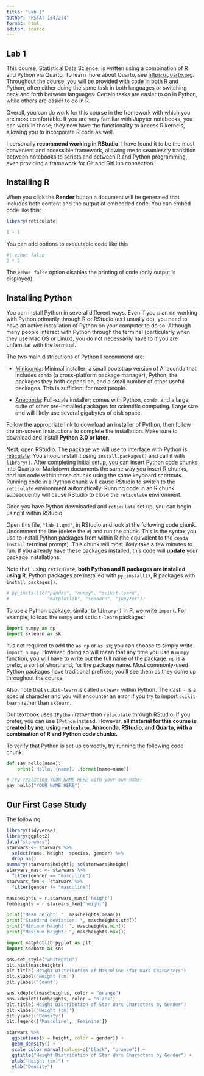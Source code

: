 ```yaml
---
title: "Lab 1"
author: "PSTAT 134/234"
format: html
editor: source
---
```


## Lab 1

This course, Statistical Data Science, is written using a combination of R and Python via Quarto. To learn more about Quarto, see <https://quarto.org>. Throughout the course, you will be provided with code in both R and Python, often either doing the same task in both languages or switching back and forth between languages. Certain tasks are easier to do in Python, while others are easier to do in R. 

Overall, you can do work for this course in the framework with which you are most comfortable. If you are very familiar with Jupyter notebooks, you can work in those; they now have the functionality to access R kernels, allowing you to incorporate R code as well.

I personally **recommend working in RStudio**. I have found it to be the most convenient and accessible framework, allowing me to seamlessly transition between notebooks to scripts and between R and Python programming, even providing a framework for Git and GitHub connection.

## Installing R

When you click the **Render** button a document will be generated that includes both content and the output of embedded code. You can embed code like this:

```r
library(reticulate)

1 + 1
```

You can add options to executable code like this

```r
#| echo: false
2 * 2
```

The `echo: false` option disables the printing of code (only output is displayed).

## Installing Python

You can install Python in several different ways. Even if you plan on working with Python primarily through R or RStudio (as I usually do), you need to have an active installation of Python on your computer to do so. Although many people interact with Python through the terminal (particularly when they use Mac OS or Linux), you do not necessarily have to if you are unfamiliar with the terminal.

The two main distributions of Python I recommend are:

-   [Miniconda](http://conda.pydata.org/miniconda.html): Minimal installer; a small bootstrap version of Anaconda that includes `conda` (a cross-platform package manager), Python, the packages they both depend on, and a small number of other useful packages. This is sufficient for most people.

-   [Anaconda](https://www.continuum.io/downloads): Full-scale installer; comes with Python, `conda`, and a large suite of other pre-installed packages for scientific computing. Large size and will likely use several gigabytes of disk space.

Follow the appropriate link to download an installer of Python, then follow the on-screen instructions to complete the installation. Make sure to download and install **Python 3.0 or later**.

Next, open RStudio. The package we will use to interface with Python is [reticulate](https://rstudio.github.io/reticulate/index.html). You should install it using `install.packages()` and call it with `library()`. After completing initial setup, you can insert Python code chunks into Quarto or Markdown documents the same way you insert R chunks, and run code within those chunks using the same keyboard shortcuts. Running code in a Python chunk will cause RStudio to switch to the `reticulate` environment automatically. Running code in an R chunk subsequently will cause RStudio to close the `reticulate` environment.

Once you have Python downloaded and `reticulate` set up, you can begin using it within RStudio.

Open this file, `"lab-1.qmd"`, in RStudio and look at the following code chunk. Uncomment the line (delete the `#`) and run the chunk. This is the syntax you use to install Python packages from within R (the equivalent to the `conda install` terminal prompt). This chunk will most likely take a few minutes to run. If you already have these packages installed, this code will **update** your package installations.

Note that, using `reticulate`, **both Python and R packages are installed using R**. Python packages are installed with `py_install()`, R packages with `install_packages()`.

```r
# py_install(c("pandas", "numpy", "scikit-learn",
#              "matplotlib", "seaborn", "jupyter"))
```

To use a Python package, similar to `library()` in R, we write `import`. For example, to load the `numpy` and `scikit-learn` packages:

```python
import numpy as np
import sklearn as sk
```

It is not required to add the `as np` or `as sk`; you can choose to simply write `import numpy`. However, doing so will mean that any time you use a `numpy` function, you will have to write out the full name of the package. `np` is a prefix, a sort of shorthand, for the package name. Most commonly-used Python packages have traditional prefixes; you'll see them as they come up throughout the course.

Also, note that `scikit-learn` is called `sklearn` within Python. The dash `-` is a special character and you will encounter an error if you try to import `scikit-learn` rather than `sklearn`.

Our textbook uses `IPython` rather than `reticulate` through RStudio. If you prefer, you can use `IPython` instead. However, **all material for this course is created by me, using `reticulate`, Anaconda, RStudio, and Quarto, with a combination of R and Python code chunks.**

To verify that Python is set up correctly, try running the following code chunk:

```python
def say_hello(name):
    print('Hello, {name}.'.format(name=name))

# Try replacing YOUR NAME HERE with your own name:
say_hello("YOUR NAME HERE")
```

## Our First Case Study

The following

```r
library(tidyverse)
library(ggplot2)
data("starwars")
starwars <- starwars %>% 
  select(name, height, species, gender) %>% 
  drop_na()
summary(starwars$height); sd(starwars$height)
starwars_masc <- starwars %>% 
  filter(gender == "masculine")
starwars_fem <- starwars %>% 
  filter(gender != "masculine")
```

```python
mascheights = r.starwars_masc['height']
femheights = r.starwars_fem['height']

print("Mean height: ", mascheights.mean())
print("Standard deviation: ", mascheights.std())
print("Minimum height: ", mascheights.min())
print("Maximum height: ", mascheights.max())
```

```python
import matplotlib.pyplot as plt
import seaborn as sns

sns.set_style("whitegrid")
plt.hist(mascheights)
plt.title('Height Distribution of Masculine Star Wars Characters')
plt.xlabel('Height (cm)')
plt.ylabel('Count')
```

```python
sns.kdeplot(mascheights, color = "orange")
sns.kdeplot(femheights, color = "black")
plt.title('Height Distribution of Star Wars Characters by Gender')
plt.xlabel('Height (cm)')
plt.ylabel('Density')
plt.legend(['Masculine', 'Feminine'])
```

```r
starwars %>%
  ggplot(aes(x = height, color = gender)) +
  geom_density() +
  scale_color_manual(values=c("black", "orange")) +
  ggtitle("Height Distribution of Star Wars Characters by Gender") +
  xlab("Height (cm)") +
  ylab("Density")
```

